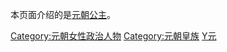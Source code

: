 本页面介绍的是[[元朝|元朝]][[公主|公主]]。

[[Category:元朝女性政治人物|Category:元朝女性政治人物]]
[[Category:元朝皇族|Category:元朝皇族]]
[[Category:中國各朝代公主|Y元]]